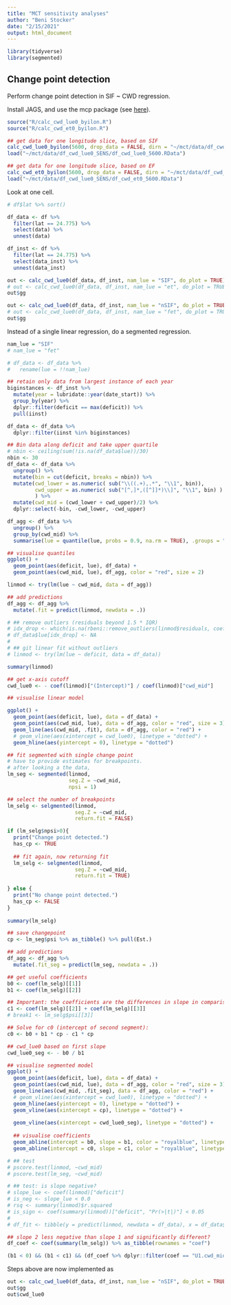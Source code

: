 ```yaml
---
title: "MCT sensitivity analyses"
author: "Beni Stocker"
date: "2/15/2021"
output: html_document
---
```


```r
library(tidyverse)
library(segmented)
```

## Change point detection

Perform change point detection in SIF ~ CWD regression.

Install JAGS, and use the mcp package (see [here](https://gist.github.com/casallas/8411082)).


```r
source("R/calc_cwd_lue0_byilon.R")
source("R/calc_cwd_et0_byilon.R")

## get data for one longitude slice, based on SIF
calc_cwd_lue0_byilon(5600, drop_data = FALSE, dirn = "~/mct/data/df_cwd_lue0_SENS")
load("~/mct/data/df_cwd_lue0_SENS/df_cwd_lue0_5600.RData")

## get data for one longitude slice, based on EF
calc_cwd_et0_byilon(5600, drop_data = FALSE, dirn = "~/mct/data/df_cwd_lue0_SENS")
load("~/mct/data/df_cwd_lue0_SENS/df_cwd_et0_5600.RData")
```

Look at one cell.
```r
# df$lat %>% sort()

df_data <- df %>% 
  filter(lat == 24.775) %>% 
  select(data) %>% 
  unnest(data)

df_inst <- df %>% 
  filter(lat == 24.775) %>% 
  select(data_inst) %>% 
  unnest(data_inst)

out <- calc_cwd_lue0(df_data, df_inst, nam_lue = "SIF", do_plot = TRUE)
# out <- calc_cwd_lue0(df_data, df_inst, nam_lue = "et", do_plot = TRUE)
out$gg

out <- calc_cwd_lue0(df_data, df_inst, nam_lue = "nSIF", do_plot = TRUE)
# out <- calc_cwd_lue0(df_data, df_inst, nam_lue = "fet", do_plot = TRUE)
out$gg
```

Instead of a single linear regression, do a segmented regression.
```r
nam_lue = "SIF"
# nam_lue = "fet"

# df_data <- df_data %>%
#   rename(lue = !!nam_lue)

## retain only data from largest instance of each year
biginstances <- df_inst %>% 
  mutate(year = lubridate::year(date_start)) %>% 
  group_by(year) %>% 
  dplyr::filter(deficit == max(deficit)) %>% 
  pull(iinst)

df_data <- df_data %>% 
  dplyr::filter(iinst %in% biginstances)

## Bin data along deficit and take upper quartile
# nbin <- ceiling(sum(!is.na(df_data$lue))/30)
nbin <- 30
df_data <- df_data %>%
  ungroup() %>% 
  mutate(bin = cut(deficit, breaks = nbin)) %>% 
  mutate(cwd_lower = as.numeric( sub("\\((.+),.*", "\\1", bin)),
         cwd_upper = as.numeric( sub("[^,]*,([^]]*)\\]", "\\1", bin) )
         ) %>% 
  mutate(cwd_mid = (cwd_lower + cwd_upper)/2) %>% 
  dplyr::select(-bin, -cwd_lower, -cwd_upper)

df_agg <- df_data %>%
  ungroup() %>%
  group_by(cwd_mid) %>%
  summarise(lue = quantile(lue, probs = 0.9, na.rm = TRUE), .groups = "drop")  

## visualise quantiles
ggplot() +
  geom_point(aes(deficit, lue), df_data) +
  geom_point(aes(cwd_mid, lue), df_agg, color = "red", size = 2)

linmod <- try(lm(lue ~ cwd_mid, data = df_agg))

## add predictions
df_agg <- df_agg %>% 
  mutate(.fit = predict(linmod, newdata = .))

# ## remove outliers (residuals beyond 1.5 * IQR)
# idx_drop <- which(is.na(rbeni::remove_outliers(linmod$residuals, coef = 0.2)))
# df_data$lue[idx_drop] <- NA
# 
# ## git linear fit without outliers
# linmod <- try(lm(lue ~ deficit, data = df_data))

summary(linmod)

## get x-axis cutoff
cwd_lue0 <- - coef(linmod)["(Intercept)"] / coef(linmod)["cwd_mid"]

## visualise linear model

ggplot() +
  geom_point(aes(deficit, lue), data = df_data) +
  geom_point(aes(cwd_mid, lue), data = df_agg, color = "red", size = 3) +
  geom_line(aes(cwd_mid, .fit), data = df_agg, color = "red") +
  # geom_vline(aes(xintercept = cwd_lue0), linetype = "dotted") +
  geom_hline(aes(yintercept = 0), linetype = "dotted")

## fit segmented with single change point
# have to provide estimates for breakpoints.
# after looking a the data, 
lm_seg <- segmented(linmod, 
                    seg.Z = ~cwd_mid, 
                    npsi = 1)

## select the number of breakpoints
lm_selg <- selgmented(linmod, 
                      seg.Z = ~cwd_mid,
                      return.fit = FALSE)

if (lm_selg$npsi>0){
  print("Change point detected.")
  has_cp <- TRUE
  
  ## fit again, now returning fit
  lm_selg <- selgmented(linmod, 
                      seg.Z = ~cwd_mid,
                      return.fit = TRUE)
  
} else {
  print("No change point detected.")
  has_cp <- FALSE
}
                               
summary(lm_selg)

## save changepoint
cp <- lm_seg$psi %>% as_tibble() %>% pull(Est.)

## add predictions
df_agg <- df_agg %>% 
  mutate(.fit_seg = predict(lm_seg, newdata = .))

## get useful coefficients
b0 <- coef(lm_selg)[[1]]
b1 <- coef(lm_selg)[[2]]

## Important: the coefficients are the differences in slope in comparison to the previous slope
c1 <- coef(lm_selg)[[2]] + coef(lm_selg)[[3]]
# break1 <- lm_selg$psi[[3]]

## Solve for c0 (intercept of second segment):
c0 <- b0 + b1 * cp - c1 * cp

## cwd_lue0 based on first slope
cwd_lue0_seg <- - b0 / b1

## visualise segmented model
ggplot() +
  geom_point(aes(deficit, lue), data = df_data) +
  geom_point(aes(cwd_mid, lue), data = df_agg, color = "red", size = 3) +
  geom_line(aes(cwd_mid, .fit_seg), data = df_agg, color = "red") +
  # geom_vline(aes(xintercept = cwd_lue0), linetype = "dotted") +
  geom_hline(aes(yintercept = 0), linetype = "dotted") +
  geom_vline(aes(xintercept = cp), linetype = "dotted") +
  
  geom_vline(aes(xintercept = cwd_lue0_seg), linetype = "dotted") +
  
  ## visualise coefficients
  geom_abline(intercept = b0, slope = b1, color = "royalblue", linetype = "dashed") +
  geom_abline(intercept = c0, slope = c1, color = "royalblue", linetype = "dashed")

# ## test 
# pscore.test(linmod, ~cwd_mid)
# pscore.test(lm_seg, ~cwd_mid)

# ## test: is slope negative?
# slope_lue <- coef(linmod)["deficit"]
# is_neg <- slope_lue < 0.0
# rsq <- summary(linmod)$r.squared
# is_sign <- coef(summary(linmod))["deficit", "Pr(>|t|)"] < 0.05
#  
# df_fit <- tibble(y = predict(linmod, newdata = df_data), x = df_data$deficit)

## slope 2 less negative than slope 1 and significantly different?
df_coef <- coef(summary(lm_selg)) %>% as_tibble(rownames = "coef")

(b1 < 0) && (b1 < c1) && (df_coef %>% dplyr::filter(coef == "U1.cwd_mid") %>% pull("Pr(>|t|)") < 0.05)
```
Steps above are now implemented as
```r
out <- calc_cwd_lue0(df_data, df_inst, nam_lue = "nSIF", do_plot = TRUE, verbose = TRUE)
out$gg
out$cwd_lue0
```
 
 
 
 
 
 
 
 